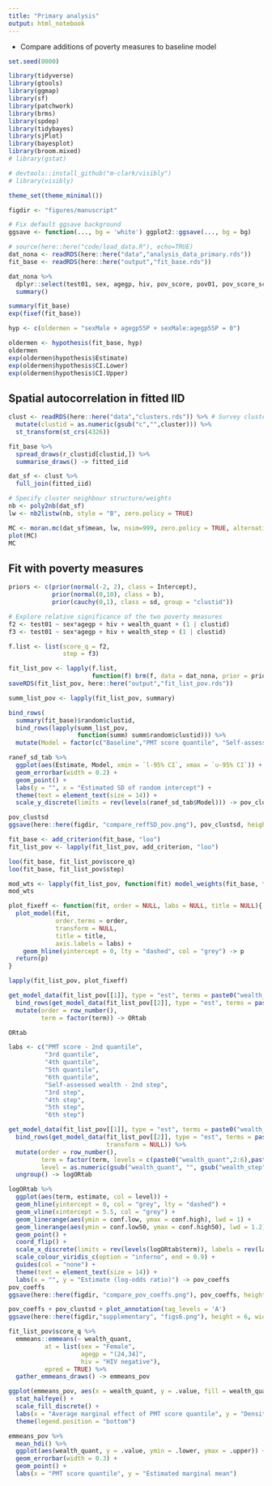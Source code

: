 ```yaml
---
title: "Primary analysis"
output: html_notebook
---
```


+ Compare additions of poverty measures to baseline model 

```r

set.seed(0000)

library(tidyverse)
library(gtools)
library(ggmap)
library(sf)
library(patchwork)
library(brms)
library(spdep)
library(tidybayes)
library(sjPlot)
library(bayesplot)
library(broom.mixed)
# library(gstat)

# devtools::install_github("m-clark/visibly")
# library(visibly)

theme_set(theme_minimal())

figdir <- "figures/manuscript"

# Fix default ggsave background
ggsave <- function(..., bg = 'white') ggplot2::ggsave(..., bg = bg)

```

```r

# source(here::here("code/load_data.R"), echo=TRUE)
dat_nona <- readRDS(here::here("data","analysis_data_primary.rds"))
fit_base <- readRDS(here::here("output","fit_base.rds"))

dat_nona %>% 
  dplyr::select(test01, sex, agegp, hiv, pov_score, pov01, pov_score_scale, wealth_quant, wealth_step, know_test, know_trt, know_died) %>% 
  summary()

summary(fit_base)
exp(fixef(fit_base))

```

```r

hyp <- c(oldermen = "sexMale + agegp55P + sexMale:agegp55P = 0")

oldermen <- hypothesis(fit_base, hyp)
oldermen
exp(oldermen$hypothesis$Estimate)
exp(oldermen$hypothesis$CI.Lower)
exp(oldermen$hypothesis$CI.Upper)

```

## Spatial autocorrelation in fitted IID

```r

clust <- readRDS(here::here("data","clusters.rds")) %>% # Survey clusters
  mutate(clustid = as.numeric(gsub("c","",cluster))) %>% 
  st_transform(st_crs(4326)) 

fit_base %>%
  spread_draws(r_clustid[clustid,]) %>%
  summarise_draws() -> fitted_iid

dat_sf <- clust %>% 
  full_join(fitted_iid)

# Specify cluster neighbour structure/weights
nb <- poly2nb(dat_sf)
lw <- nb2listw(nb, style = "B", zero.policy = TRUE)

MC <- moran.mc(dat_sf$mean, lw, nsim=999, zero.policy = TRUE, alternative = "greater")
plot(MC)
MC

```

## Fit with poverty measures

```r

priors <- c(prior(normal(-2, 2), class = Intercept),
            prior(normal(0,10), class = b),
            prior(cauchy(0,1), class = sd, group = "clustid"))

```

```r

# Explore relative significance of the two poverty measures
f2 <- test01 ~ sex*agegp + hiv + wealth_quant + (1 | clustid)
f3 <- test01 ~ sex*agegp + hiv + wealth_step + (1 | clustid)

f.list <- list(score_q = f2, 
               step = f3)

fit_list_pov <- lapply(f.list, 
                       function(f) brm(f, data = dat_nona, prior = priors, family = "bernoulli"))
saveRDS(fit_list_pov, here::here("output","fit_list_pov.rds"))

```

```r

summ_list_pov <- lapply(fit_list_pov, summary)

bind_rows(
  summary(fit_base)$random$clustid,
  bind_rows(lapply(summ_list_pov, 
                   function(summ) summ$random$clustid))) %>% 
  mutate(Model = factor(c("Baseline","PMT score quantile", "Self-assessed wealth"))) -> ranef_sd_tab

ranef_sd_tab %>% 
  ggplot(aes(Estimate, Model, xmin = `l-95% CI`, xmax = `u-95% CI`)) +
  geom_errorbar(width = 0.2) +
  geom_point() +
  labs(y = "", x = "Estimated SD of random intercept") +
  theme(text = element_text(size = 14)) +
  scale_y_discrete(limits = rev(levels(ranef_sd_tab$Model))) -> pov_clustsd

pov_clustsd
ggsave(here::here(figdir, "compare_reffSD_pov.png"), pov_clustsd, height = 6, width = 6)

```

```r

fit_base <- add_criterion(fit_base, "loo")
fit_list_pov <- lapply(fit_list_pov, add_criterion, "loo")

loo(fit_base, fit_list_pov$score_q)
loo(fit_base, fit_list_pov$step)

mod_wts <- lapply(fit_list_pov, function(fit) model_weights(fit_base, fit))
mod_wts

```

```r

plot_fixeff <- function(fit, order = NULL, labs = NULL, title = NULL){
  plot_model(fit, 
             order.terms = order,
             transform = NULL, 
             title = title,
             axis.labels = labs) + 
    geom_hline(yintercept = 0, lty = "dashed", col = "grey") -> p
  return(p)
}

lapply(fit_list_pov, plot_fixeff)

```

```r

get_model_data(fit_list_pov[[1]], type = "est", terms = paste0("wealth_quant",2:6)) %>% 
  bind_rows(get_model_data(fit_list_pov[[2]], type = "est", terms = paste0("wealth_step",2:6))) %>% 
  mutate(order = row_number(),
         term = factor(term)) -> ORtab

ORtab

```

```r

labs <- c("PMT score - 2nd quantile",
          "3rd quantile",
          "4th quantile",
          "5th quantile",
          "6th quantile",
          "Self-assessed wealth - 2nd step",
          "3rd step",
          "4th step",
          "5th step",
          "6th step")

get_model_data(fit_list_pov[[1]], type = "est", terms = paste0("wealth_quant",2:6), transform = NULL) %>% 
  bind_rows(get_model_data(fit_list_pov[[2]], type = "est", terms = paste0("wealth_step",2:6), 
                           transform = NULL)) %>%
  mutate(order = row_number(),
         term = factor(term, levels = c(paste0("wealth_quant",2:6),paste0("wealth_step",2:6))),
         level = as.numeric(gsub("wealth_quant", "", gsub("wealth_step","",term)))) %>% 
  ungroup() -> logORtab

logORtab %>% 
  ggplot(aes(term, estimate, col = level)) +
  geom_hline(yintercept = 0, col = "grey", lty = "dashed") +
  geom_vline(xintercept = 5.5, col = "grey") +
  geom_linerange(aes(ymin = conf.low, ymax = conf.high), lwd = 1) +
  geom_linerange(aes(ymin = conf.low50, ymax = conf.high50), lwd = 1.2) +
  geom_point() +
  coord_flip() +
  scale_x_discrete(limits = rev(levels(logORtab$term)), labels = rev(labs)) +
  scale_colour_viridis_c(option = "inferno", end = 0.9) +
  guides(col = "none") +
  theme(text = element_text(size = 14)) +
  labs(x = "", y = "Estimate (log-odds ratio)") -> pov_coeffs
pov_coeffs
ggsave(here::here(figdir, "compare_pov_coeffs.png"), pov_coeffs, height = 6, width = 6)

pov_coeffs + pov_clustsd + plot_annotation(tag_levels = 'A')
ggsave(here::here(figdir,"supplementary", "figs6.png"), height = 6, width = 12)

```

```r

fit_list_pov$score_q %>% 
  emmeans::emmeans(~ wealth_quant,
          at = list(sex = "Female",
                    agegp = "(24,34]",
                    hiv = "HIV negative"),
          epred = TRUE) %>% 
  gather_emmeans_draws() -> emmeans_pov

ggplot(emmeans_pov, aes(x = wealth_quant, y = .value, fill = wealth_quant)) +
  stat_halfeye() +
  scale_fill_discrete() +
  labs(x = "Average marginal effect of PMT score quantile", y = "Density") +
  theme(legend.position = "bottom")

emmeans_pov %>% 
  mean_hdi() %>%
  ggplot(aes(wealth_quant, y = .value, ymin = .lower, ymax = .upper)) +
  geom_errorbar(width = 0.3) +
  geom_point() +
  labs(x = "PMT score quantile", y = "Estimated marginal mean")

```
